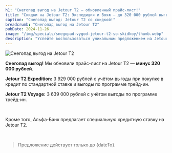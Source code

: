 ```yaml
---
h1: "Снегопад выгод на Jetour T2 — обновленный прайс-лист!"
title: "Скидки на Jetour T2: Экспедиция и Вояж — до 320 000 рублей выгоды!"
caption: "Снегопад выгод: Jetour T2 со скидкой!"
breadcrumb: "Снегопад выгод на Jetour T2"
pubDate: 2024-11-26
image: "/img/specials/snegopad-vygod-jetour-t2-so-skidkoy/thumb.webp"
description: "Успейте воспользоваться уникальным предложением на Jetour T2! Обновленный прайс-лист с выгодой до 320 000 рублей. Специальные условия кредитования от Альфа-Банка."
---
```



<picture>
	<source media="(min-width: 1280px)" srcset="/img/specials/snegopad-vygod-jetour-t2-so-skidkoy/jetour-T2-winter-1920x1080.webp" />
	<source media="(min-width: 768px)" srcset="/img/specials/snegopad-vygod-jetour-t2-so-skidkoy/jetour-T2-winter-1080x1080.webp" />
	<source media="(min-width: 320px)" srcset="/img/specials/snegopad-vygod-jetour-t2-so-skidkoy/jetour-T2-winter-1080x1080.webp" />
	<img src="/img/specials/snegopad-vygod-jetour-t2-so-skidkoy/thumb.webp" class="w-full mb-10" alt="Снегопад выгод на Jetour T2" />
</picture>

**Снегопад выгод!** Мы обновили прайс-лист на Jetour T2 — **минус 320 000 рублей**.

**Jetour T2 Expedition:** 3 929 000 рублей с учётом выгоды при покупке в кредит по стандартной ставке и выгоды по программе трейд-ин.

**Jetour T2 Voyage:** 3 639 000 рублей с учётом выгоды по программе трейд-ин.

<br/>

Кроме того, Альфа-Банк предлагает специальную кредитную ставку на Jetour T2.

<br/>

<SpecialSalonsInfo dataFormName="Узнать подробнее. Снегопад выгод на Jetour T2" />

> Предложение действует только до {dateTo}.